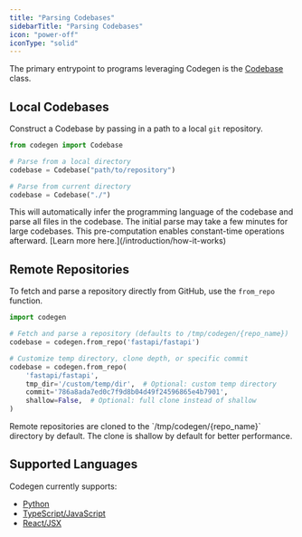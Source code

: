 ```yaml
---
title: "Parsing Codebases"
sidebarTitle: "Parsing Codebases"
icon: "power-off"
iconType: "solid"
---
```


The primary entrypoint to programs leveraging Codegen is the [Codebase](/api-reference/core/Codebase) class.

## Local Codebases

Construct a Codebase by passing in a path to a local `git` repository.

```python
from codegen import Codebase

# Parse from a local directory
codebase = Codebase("path/to/repository")

# Parse from current directory
codebase = Codebase("./")
```

<Note>
  This will automatically infer the programming language of the codebase and
  parse all files in the codebase.
</Note>

<Tip>
  The initial parse may take a few minutes for large codebases. This
  pre-computation enables constant-time operations afterward. [Learn more
  here.](/introduction/how-it-works)
</Tip>

## Remote Repositories

To fetch and parse a repository directly from GitHub, use the `from_repo` function.

```python
import codegen

# Fetch and parse a repository (defaults to /tmp/codegen/{repo_name})
codebase = codegen.from_repo('fastapi/fastapi')

# Customize temp directory, clone depth, or specific commit
codebase = codegen.from_repo(
    'fastapi/fastapi',
    tmp_dir='/custom/temp/dir',  # Optional: custom temp directory
    commit='786a8ada7ed0c7f9d8b04d49f24596865e4b7901',
    shallow=False,  # Optional: full clone instead of shallow
)
```

<Note>
  Remote repositories are cloned to the `/tmp/codegen/{repo_name}` directory by
  default. The clone is shallow by default for better performance.
</Note>

## Supported Languages

Codegen currently supports:

- [Python](/api-reference/python)
- [TypeScript/JavaScript](/api-reference/typescript)
- [React/JSX](/building-with-codegen/react-and-jsx)
